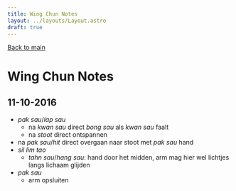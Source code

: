 ---
title: Wing Chun Notes
layout: ../layouts/Layout.astro
draft: true
---

[Back to main](/wingchun/)

# Wing Chun Notes

## 11-10-2016

- *pak sau*/*lap sau*
  - na *kwan sau* direct *bong sau* als *kwan sau* faalt
  - na *stoot* direct ontspannen
- na *pak sau*/*hit* direct overgaan naar stoot met *pak sau* hand
- *sil lim tao*
  - *tahn sau*/*hang sau*: hand door het midden, arm mag hier wel lichtjes
    langs lichaam glijden
- *pak sau*
  - arm opsluiten
